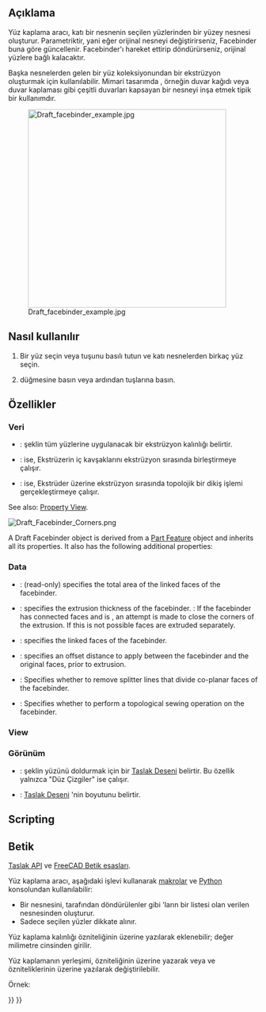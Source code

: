 <languages/>

{{Docnav
|[[Draft_Point|Point]]
|[[Draft_ShapeString|ShapeString]]
|[[Draft_Workbench|Draft]]
|IconL=Draft_Point.svg 
|IconR=Draft_ShapeString.svg 
|IconC=Workbench_Draft.svg
}}

<div class="mw-translate-fuzzy">
{{GuiCommand/tr
|Name=Draft Facebinder
|Name/tr=Yüz kaplama
|Workbenches=[[Draft_Workbench/tr|Taslak]], [[Arch_Workbench/tr|Mimari]]
|MenuLocation=Taslak → Yüz kaplama
|Shortcut={{KEY|F}} {{KEY|F}}
|SeeAlso=[[Part Box/tr|Parça Kutu]], [[Arch Wall/tr|Mimari Duvar]]
|Version=0.14
}}
</div>

<span id="Description"></span>
== Açıklama ==

<div class="mw-translate-fuzzy">
Yüz kaplama aracı, katı bir nesnenin seçilen yüzlerinden bir yüzey nesnesi oluşturur. Parametriktir, yani eğer orijinal nesneyi değiştirirseniz, Facebinder buna göre güncellenir. Facebinder'ı hareket ettirip döndürürseniz, orijinal yüzlere bağlı kalacaktır.
</div>

<div class="mw-translate-fuzzy">
Başka nesnelerden gelen bir yüz koleksiyonundan bir ekstrüzyon oluşturmak için kullanılabilir. Mimari tasarımda , örneğin duvar kağıdı veya duvar kaplaması gibi çeşitli duvarları kapsayan bir nesneyi inşa etmek tipik bir kullanımdır.
</div>

[[Image:Draft_facebinder_example.jpg|400px]]
<div class="mw-translate-fuzzy">
{{Caption | Yüz kaplama ile katı duvarların yüzlerinden oluşturulmuş}}
</div>

<span id="Usage"></span>
== Nasıl kullanılır ==

<div class="mw-translate-fuzzy">
# Bir yüz seçin veya {{KEY | Ctrl}} tuşunu basılı tutun ve katı nesnelerden birkaç yüz seçin. 
# {{Button | [[Image: Draft_Facebinder.png | 16px]] [[Draft_Facebinder/tr |Taslak Yüz kaplama]]}} düğmesine basın veya {{KEY | F}} ardından {{KEY | F}} tuşlarına basın.
</div>

<span id="Properties"></span>
<div class="mw-translate-fuzzy">
== Özellikler == 
=== Veri === 
* {{PropertyData | Extrusion}}: şeklin tüm yüzlerine uygulanacak bir ekstrüzyon kalınlığı belirtir. 
* {{PropertyData | Remove Splitter}}: {{TRUE}} ise, Ekstrüzerin iç kavşaklarını ekstrüzyon sırasında birleştirmeye çalışır. 
* {{PropertyData | Sew}}: {{TRUE}} ise, Ekstrüder üzerine ekstrüzyon sırasında topolojik bir dikiş işlemi gerçekleştirmeye çalışır.
</div>

See also: [[Property_View|Property View]].

[[File:Draft_Facebinder_Corners.png]]
{{Caption|On the left an extruded facebinder with closed corners (pink),<br>
on the right an extruded facebinder with open corners (orange).<br>
Closed corners are a V1.1 feature.}}

A Draft Facebinder object is derived from a [[Part_Feature|Part Feature]] object and inherits all its properties. It also has the following additional properties:

===Data===

{{TitleProperty|Draft}}

* {{PropertyData|Area|Area}}: (read-only) specifies the total area of the linked faces of the facebinder.
* {{PropertyData|Extrusion|Distance}}: specifies the extrusion thickness of the facebinder. {{Version|1.1}}: If the facebinder has connected faces and {{PropertyData|Sew}} is {{TRUE}}, an attempt is made to close the corners of the extrusion. If this is not possible faces are extruded separately.
* {{PropertyData|Faces|LinkSubList}}: specifies the linked faces of the facebinder.
* {{PropertyData|Offset|Distance}}: specifies an offset distance to apply between the facebinder and the original faces, prior to extrusion.
* {{PropertyData|Remove Splitter|Bool}}: Specifies whether to remove splitter lines that divide co-planar faces of the facebinder.
* {{PropertyData|Sew|Bool}}: Specifies whether to perform a topological sewing operation on the facebinder.

=== View ===

{{TitleProperty|Draft}}

<div class="mw-translate-fuzzy">
=== Görünüm === 
* {{PropertyView | Pattern}}: şeklin yüzünü doldurmak için bir [[Draft Pattern/tr|Taslak Deseni]] belirtir. Bu özellik yalnızca {{PropertyView | Display Mode}} "Düz Çizgiler" ise çalışır. 
* {{PropertyView | Pattern Size}}: [[Draft Pattern/tr|Taslak Deseni]] 'nin boyutunu belirtir.
</div>

==Scripting==

<div class="mw-translate-fuzzy">
== Betik ==
{{Emphasis|Ayrıca bkz.:}} [[Draft API/tr|Taslak API]] ve [[FreeCAD Scripting Basics/tr|FreeCAD Betik esasları]].
</div>

<div class="mw-translate-fuzzy">
Yüz kaplama aracı, aşağıdaki işlevi kullanarak [[macros/tr|makrolar]] ve [[Python/tr|Python]] konsolundan kullanılabilir:
</div>

{{Code|code=
facebinder = make_facebinder(selectionset)
}}

<div class="mw-translate-fuzzy">
* Bir {{incode | Facebinder}} nesnesini, {{incode | FreeCADGui.Selection.getSelectionEx()}} tarafından döndürülenler gibi {{incode | SelectionObject}} 'ların bir listesi olan verilen {{incode | choiceset}} nesnesinden oluşturur. 
* Sadece seçilen yüzler dikkate alınır.
</div>

{{Code|code=
PropertyLinkSubList = [tuple1, tuple2, tuple3, ...]
PropertyLinkSubList = [(object1, list1), (object2, list2), (object3, list3), ...]
PropertyLinkSubList = [(object1, ['Face1', 'Face4', 'Face6']), ...]
PropertyLinkSubList = [(object1, ('Face1', 'Face4', 'Face6')), ...]
}}

<div class="mw-translate-fuzzy">
Yüz kaplama kalınlığı {{incode | Extrusion}} özniteliğinin üzerine yazılarak eklenebilir; değer milimetre cinsinden girilir.
</div>

<div class="mw-translate-fuzzy">
Yüz kaplamanın yerleşimi, {{incode | Placement}} özniteliğinin üzerine yazarak veya {{incode | Placement.Base}} ve {{incode | Placement.Rotation}} özniteliklerinin üzerine yazılarak değiştirilebilir.
</div>

Örnek:

{{Code|code=
import FreeCAD as App
import FreeCADGui as Gui
import Draft

doc = App.newDocument()

# Insert a solid box
box = doc.addObject("Part::Box", "Box")
box.Length = 2300
box.Width = 800
box.Height = 1000

# selection = Gui.Selection.getSelectionEx()
selection = [(box, ("Face1", "Face6"))]
facebinder = Draft.make_facebinder(selection)
facebinder.Extrusion = 50

doc.recompute()

facebinder.Placement.Base = App.Vector(1000, -1000, 100)
facebinder.ViewObject.ShapeColor = (0.99, 0.99, 0.4)

doc.recompute()
}}


<div class="mw-translate-fuzzy">
{{Draft Tools navi/tr}}
{{Userdocnavi/tr}}
</div>

{{Draft Tools navi{{#translation:}}}}
{{Userdocnavi{{#translation:}}}}